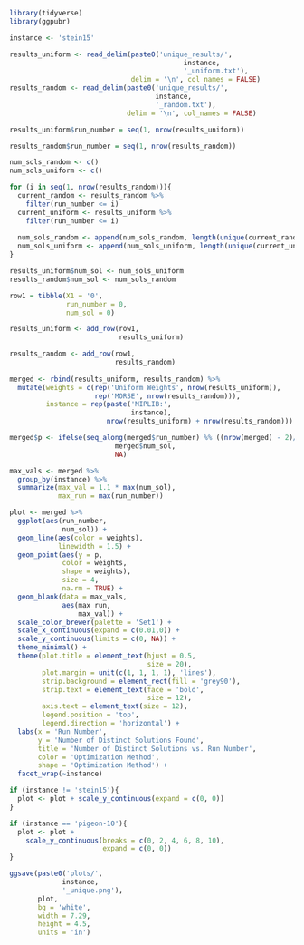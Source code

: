 ```{r}
library(tidyverse)
library(ggpubr)
```

```{r}
instance <- 'stein15'

results_uniform <- read_delim(paste0('unique_results/',
                                           instance,
                                           '_uniform.txt'),
                              delim = '\n', col_names = FALSE)
results_random <- read_delim(paste0('unique_results/',
                                    instance,
                                    '_random.txt'),
                             delim = '\n', col_names = FALSE)

results_uniform$run_number = seq(1, nrow(results_uniform))

results_random$run_number = seq(1, nrow(results_random))

num_sols_random <- c()
num_sols_uniform <- c()

for (i in seq(1, nrow(results_random))){
  current_random <- results_random %>% 
    filter(run_number <= i)
  current_uniform <- results_uniform %>% 
    filter(run_number <= i)
  
  num_sols_random <- append(num_sols_random, length(unique(current_random$X1)))
  num_sols_uniform <- append(num_sols_uniform, length(unique(current_uniform$X1)))
}

results_uniform$num_sol <- num_sols_uniform
results_random$num_sol <- num_sols_random

row1 = tibble(X1 = '0',
              run_number = 0,
              num_sol = 0)

results_uniform <- add_row(row1,
                           results_uniform)

results_random <- add_row(row1,
                          results_random)
  
merged <- rbind(results_uniform, results_random) %>% 
  mutate(weights = c(rep('Uniform Weights', nrow(results_uniform)),
                     rep('MORSE', nrow(results_random))),
         instance = rep(paste('MIPLIB:',
                              instance),
                        nrow(results_uniform) + nrow(results_random)))
```

```{r}
merged$p <- ifelse(seq_along(merged$run_number) %% ((nrow(merged) - 2)/40) == 0,
                          merged$num_sol,
                          NA)

max_vals <- merged %>%
  group_by(instance) %>%
  summarize(max_val = 1.1 * max(num_sol),
            max_run = max(run_number))
```

```{r}
plot <- merged %>% 
  ggplot(aes(run_number,
             num_sol)) +
  geom_line(aes(color = weights),
            linewidth = 1.5) +
  geom_point(aes(y = p,
             color = weights,
             shape = weights),
             size = 4,
             na.rm = TRUE) +
  geom_blank(data = max_vals,
             aes(max_run,
                 max_val)) +
  scale_color_brewer(palette = 'Set1') +
  scale_x_continuous(expand = c(0.01,0)) +
  scale_y_continuous(limits = c(0, NA)) +
  theme_minimal() +
  theme(plot.title = element_text(hjust = 0.5,
                                  size = 20),
        plot.margin = unit(c(1, 1, 1, 1), 'lines'),
        strip.background = element_rect(fill = 'grey90'),
        strip.text = element_text(face = 'bold',
                                  size = 12),
        axis.text = element_text(size = 12),
        legend.position = 'top',
        legend.direction = 'horizontal') +
  labs(x = 'Run Number',
       y = 'Number of Distinct Solutions Found',
       title = 'Number of Distinct Solutions vs. Run Number',
       color = 'Optimization Method',
       shape = 'Optimization Method') +
  facet_wrap(~instance)

if (instance != 'stein15'){
  plot <- plot + scale_y_continuous(expand = c(0, 0))
}

if (instance == 'pigeon-10'){
  plot <- plot +
    scale_y_continuous(breaks = c(0, 2, 4, 6, 8, 10),
                       expand = c(0, 0))
}

ggsave(paste0('plots/',
             instance,
             '_unique.png'),
       plot,
       bg = 'white',
       width = 7.29,
       height = 4.5,
       units = 'in')
```